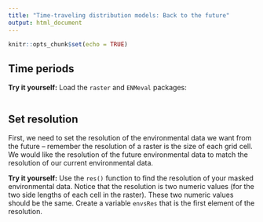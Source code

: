 ```yaml
---
title: "Time-traveling distribution models: Back to the future"
output: html_document
---
```


```r
knitr::opts_chunk$set(echo = TRUE)
```

## Time periods

**Try it yourself:** Load the `raster` and `ENMeval` packages:

```r

```


## Set resolution

First, we need to set the resolution of the environmental data we want from the future -- remember the resolution of a raster is the size of each grid cell. We would like the resolution of the future environmental data to match the resolution of our current environmental data.

**Try it yourself:** Use the `res()` function to find the resolution of your masked environmental data. Notice that the resolution is two numeric values (for the two side lengths of each cell in the raster). These two numeric values should be the same. Create a variable `envsRes` that is the first element of the resolution.

```r

```


